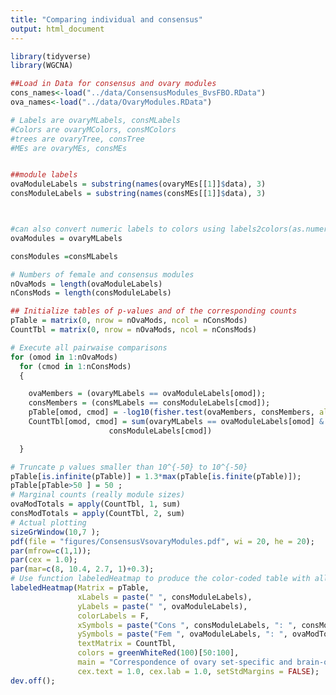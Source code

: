 ```yaml
---
title: "Comparing individual and consensus"
output: html_document
---
```


```r
library(tidyverse)
library(WGCNA)
```

```r
##Load in Data for consensus and ovary modules
cons_names<-load("../data/ConsensusModules_BvsFBO.RData")
ova_names<-load("../data/OvaryModules.RData")

# Labels are ovaryMLabels, consMLabels
#Colors are ovaryMColors, consMColors
#trees are ovaryTree, consTree
#MEs are ovaryMEs, consMEs


##module labels 
ovaModuleLabels = substring(names(ovaryMEs[[1]]$data), 3)
consModuleLabels = substring(names(consMEs[[1]]$data), 3)



#can also convert numeric labels to colors using labels2colors(as.numeric())
ovaModules = ovaryMLabels

consModules =consMLabels

# Numbers of female and consensus modules
nOvaMods = length(ovaModuleLabels)
nConsMods = length(consModuleLabels)

## Initialize tables of p-values and of the corresponding counts
pTable = matrix(0, nrow = nOvaMods, ncol = nConsMods)
CountTbl = matrix(0, nrow = nOvaMods, ncol = nConsMods)

# Execute all pairwaise comparisons
for (omod in 1:nOvaMods)
  for (cmod in 1:nConsMods)
  {

    ovaMembers = (ovaryMLabels == ovaModuleLabels[omod]);
    consMembers = (consMLabels == consModuleLabels[cmod]);
    pTable[omod, cmod] = -log10(fisher.test(ovaMembers, consMembers, alternative = "greater")$p.value);
    CountTbl[omod, cmod] = sum(ovaryMLabels == ovaModuleLabels[omod] & consMLabels ==
                      consModuleLabels[cmod])

  }

# Truncate p values smaller than 10^{-50} to 10^{-50} 
pTable[is.infinite(pTable)] = 1.3*max(pTable[is.finite(pTable)]);
pTable[pTable>50 ] = 50 ;
# Marginal counts (really module sizes)
ovaModTotals = apply(CountTbl, 1, sum)
consModTotals = apply(CountTbl, 2, sum)
# Actual plotting
sizeGrWindow(10,7 );
pdf(file = "figures/ConsensusVsovaryModules.pdf", wi = 20, he = 20);
par(mfrow=c(1,1));
par(cex = 1.0);
par(mar=c(8, 10.4, 2.7, 1)+0.3);
# Use function labeledHeatmap to produce the color-coded table with all the trimmings
labeledHeatmap(Matrix = pTable,
               xLabels = paste(" ", consModuleLabels),
               yLabels = paste(" ", ovaModuleLabels),
               colorLabels = F,
               xSymbols = paste("Cons ", consModuleLabels, ": ", consModTotals, sep=""),
               ySymbols = paste("Fem ", ovaModuleLabels, ": ", ovaModTotals, sep=""),
               textMatrix = CountTbl,
               colors = greenWhiteRed(100)[50:100],
               main = "Correspondence of ovary set-specific and brain-ovary consensus modules",
               cex.text = 1.0, cex.lab = 1.0, setStdMargins = FALSE);
dev.off();


```